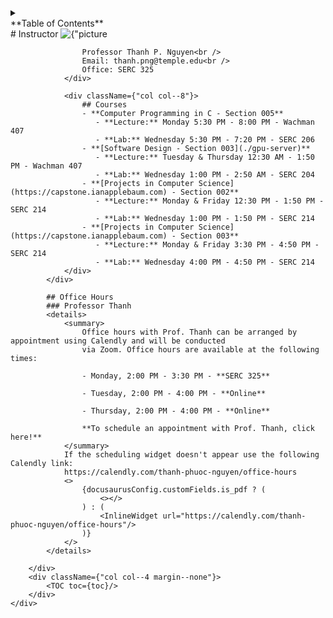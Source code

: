 
<div id={"mobile-toc"} style={{display: "flex", justifyContent: "center", alignContent: "center"}}>
    <details style={{width: "75%"}}>
        <summary>
            <div style={{textAlign: "center"}}>
                **Table of Contents**
            </div>
        </summary>
        <left>
            <TOCInline toc={toc}/>
        </left>
    </details>
</div>

<div className={"container"}>
    <div className={"row"}>
        <div className={"syllabus-content col"}>
            <div className={"row"}>
                <div className={"col col--4"}>
                    # Instructor
                    <img
                        id={"professor-thanh"}
                        className={"masked"}
                        src={
                            "https://gravatar.com/userimage/257832771/a02070f803e0bd2ec75a6c498bc6e758.jpeg?size=200"
                        }
                        alt={"picture of Professor Thanh P. Nguyen."}
                    />

                    Professor Thanh P. Nguyen<br />
                    Email: thanh.png@temple.edu<br />
                    Office: SERC 325
                </div>

                <div className={"col col--8"}>
                    ## Courses
                    - **Computer Programming in C - Section 005**
                       - **Lecture:** Monday 5:30 PM - 8:00 PM - Wachman 407
                       - **Lab:** Wednesday 5:30 PM - 7:20 PM - SERC 206
                    - **[Software Design - Section 003](./gpu-server)**
                       - **Lecture:** Tuesday & Thursday 12:30 AM - 1:50 PM - Wachman 407
                       - **Lab:** Wednesday 1:00 PM - 2:50 AM - SERC 204
                    - **[Projects in Computer Science](https://capstone.ianapplebaum.com) - Section 002**
                       - **Lecture:** Monday & Friday 12:30 PM - 1:50 PM - SERC 214
                       - **Lab:** Wednesday 1:00 PM - 1:50 PM - SERC 214
                    - **[Projects in Computer Science](https://capstone.ianapplebaum.com) - Section 003**
                       - **Lecture:** Monday & Friday 3:30 PM - 4:50 PM - SERC 214
                       - **Lab:** Wednesday 4:00 PM - 4:50 PM - SERC 214
                </div>
            </div>

            ## Office Hours
            ### Professor Thanh
            <details>
                <summary>
                    Office hours with Prof. Thanh can be arranged by appointment using Calendly and will be conducted
                    via Zoom. Office hours are available at the following times:

                    - Monday, 2:00 PM - 3:30 PM - **SERC 325**

                    - Tuesday, 2:00 PM - 4:00 PM - **Online**

                    - Thursday, 2:00 PM - 4:00 PM - **Online**

                    **To schedule an appointment with Prof. Thanh, click here!**
                </summary>
                If the scheduling widget doesn't appear use the following Calendly link:
                https://calendly.com/thanh-phuoc-nguyen/office-hours
                <>
                    {docusaurusConfig.customFields.is_pdf ? (
                        <></>
                    ) : (
                        <InlineWidget url="https://calendly.com/thanh-phuoc-nguyen/office-hours"/>
                    )}
                </>
            </details>

        </div>
        <div className={"col col--4 margin--none"}>
            <TOC toc={toc}/>
        </div>
    </div>
</div>
